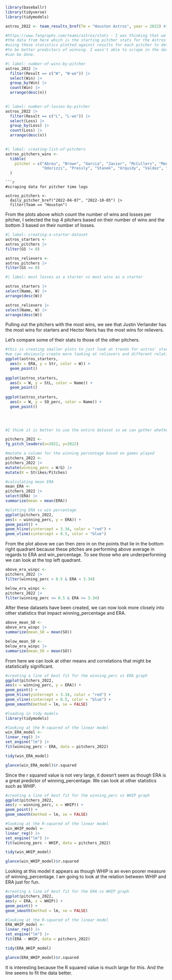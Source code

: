 ```r
library(baseballr)
library(tidyverse)
library(tidymodels)

astros_2022 <- team_results_bref(Tm = "Houston Astros", year = 2022) #this data doesn't include the postseason 

#https://www.fangraphs.com/teams/astros/stats - I was thinking that we could try to scrape
#the data from here which is the starting pitcher stats for the Astros and then create plots
#using these statistics plotted against results for each pitcher to determine which stats seem
#to be better predictors of winning. I wasn't able to scrape in the data but I do think that it 
#can be done. 

#| label: number-of-wins-by-pitcher
astros_2022 |>
  filter(Result == c("W", "W-wo")) |>
  select(Win) |>
  group_by(Win) |>
  count(Win) |>
  arrange(desc(n))
  

#| label: number-of-losses-by-pitcher
astros_2022 |>
  filter(Result == c("L", "L-wo")) |>
  select(Loss) |>
  group_by(Loss) |>
  count(Loss) |>
  arrange(desc(n))
 

#| label: creating-list-of-pitchers
astros_pitchers_wins <-
  tibble(
    pitcher = c("Abreu", "Brown", "Garcia", "Javier", "McCullers", "Montero", "Neris",
                "Odorizzi", "Pressly", "Stanek", "Urquidy", "Valdez", "Verlander")
  )


```

```
```r
#scraping data for pitcher time logs

astros_pitchers <-
  daily_pitcher_bref("2022-04-07", "2022-10-05") |>
  filter(Team == "Houston")
```

From the plots above which count the number of wins and losses per pitcher, I selected the top 4 pitchers based on their number of wins and the bottom 3 based on their number of losses.
```r
#| label: creating-a-starter-dataset
astros_starters <-
astros_pitchers |>
filter(GS != 0)

astros_relievers <-
astros_pitchers |>
filter(GS == 0)

#| label: most losses as a starter vs most wins as a starter

astros_starters |>
select(Name, W) |>
arrange(desc(W))

astros_relievers |>
select(Name, W) |>
arrange(desc(W))
```
Pulling out the pitchers with the most wins, we see that Justin Verlander has the most wins for starters and Hector Neris has the most wins for relievers. 

Let's compare some of their stats to those of the other pitchers.
```r
#this is creating smaller plots to just look at trends for astros' starters
#we can obviously create more looking at relievers and different relationships
ggplot(astros_starters,
  aes(x = ERA, y = Str, color = W)) +
  geom_point() 
  
ggplot(astros_starters,
  aes(x = W, y = StL, color = Name)) +
  geom_point() 
  
ggplot(astros_starters,
  aes(x = W, y = SO_perc, color = Name)) +
  geom_point() 
  

  


```
```r
#I think it is better to use the entire dataset so we can gather whether different statistics are better predictors

pitchers_2022 <-
fg_pitch_leaders(x=2022, y=2022)

#mutate a column for the winning percentage based on games played
pitchers_2022 <-
pitchers_2022 |>
mutate(winning_perc = W/G) |>
mutate(K = Strikes/Pitches)

#calculating mean ERA
mean_ERA <-
pitchers_2022 |>
select(ERA) |>
summarize(mean = mean(ERA))

#plotting ERA vs win percentage
ggplot(pitchers_2022,
aes(x = winning_perc, y = ERA)) + 
geom_point() +
geom_hline(yintercept = 3.34, color = "red") +
geom_vline(xintercept = 0.5, color = "blue")
```
From the plot above we can then zero in on the points that lie in the bottom right quadrant
because these pitches are performing above average in regards to ERA and win_percentage.
To see those who are underperforming we can look at the top left quadrant. 

```r
above_era_winpc <-
pitchers_2022 |>
filter(winning_perc > 0.5 & ERA < 3.34)

below_era_winpc <-
pitchers_2022 |>
filter(winning_perc <= 0.5 & ERA >= 3.34)
```
After these datasets have been created, we can now look more closely into other statistics that impact 
winning_percentage and ERA. 
```r
above_mean_SO <-
above_era_winpc |>
summarize(mean_SO = mean(SO))

below_mean_SO <-
below_era_winpc |>
summarize(mean_SO = mean(SO))
```
From here we can look at other means and correlations that might be statistically significant.
```r
#creating a line of best fit for the winning_perc vs ERA graph
ggplot(pitchers_2022,
aes(x = winning_perc, y = ERA)) + 
geom_point() +
geom_hline(yintercept = 3.34, color = "red") +
geom_vline(xintercept = 0.5, color = "blue") + 
geom_smooth(method = lm, se = FALSE)

#loading in tidy models
library(tidymodels)

#looking at the R-squared of the linear model
win_ERA_model <-
linear_reg() |>
set_engine("lm") |>
fit(winning_perc ~ ERA, data = pitchers_2022)

tidy(win_ERA_model)

glance(win_ERA_model)$r.squared
```
Since the r squared value is not very large, it doesn't seem as though ERA is a great predictor of winning_percentage.
We can look at other statistics such as WHIP. 
```r
#creating a line of best fit for the winning_perc vs WHIP graph
ggplot(pitchers_2022,
aes(y = winning_perc, x = WHIP)) + 
geom_point() +
geom_smooth(method = lm, se = FALSE)

#looking at the R-squared of the linear model
win_WHIP_model <-
linear_reg() |>
set_engine("lm") |>
fit(winning_perc ~ WHIP, data = pitchers_2022)

tidy(win_WHIP_model)

glance(win_WHIP_model)$r.squared
```
Looking at this model it appears as though WHIP is an even poorer measure of winning_percentage.
I am going to look at the relation between WHIP and ERA just for fun. 
```r
#creating a line of best fit for the ERA vs WHIP graph
ggplot(pitchers_2022,
aes(y = ERA, x = WHIP)) + 
geom_point() +
geom_smooth(method = lm, se = FALSE)

#looking at the R-squared of the linear model
ERA_WHIP_model <-
linear_reg() |>
set_engine("lm") |>
fit(ERA ~ WHIP, data = pitchers_2022)

tidy(ERA_WHIP_model)

glance(ERA_WHIP_model)$r.squared
```
It is interesting because the R squared value is much large for this. And the line seems to fit the data better. 



```



```



